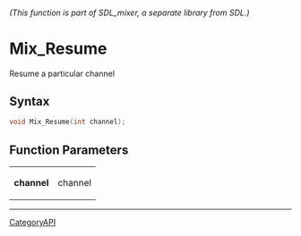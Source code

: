 ====== (This function is part of SDL_mixer, a separate library from SDL.) ======
= Mix_Resume =

Resume a particular channel 

== Syntax ==

<syntaxhighlight lang='c'>
void Mix_Resume(int channel);
</syntaxhighlight>

== Function Parameters ==

{|
|'''channel'''
|channel
|}

----
[[CategoryAPI]]



